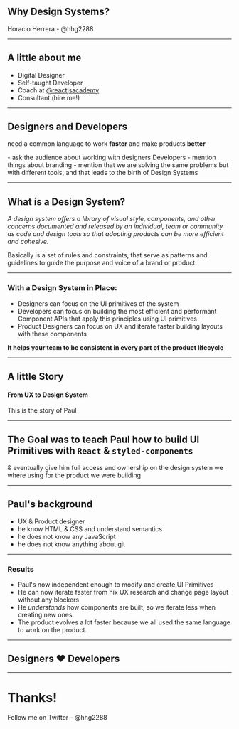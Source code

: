 
<Layout>

## Why Design Systems?
Horacio Herrera - @hhg2288

</Layout>

---

<Layout>

## A little about me

- Digital Designer
- Self-taught Developer
- Coach at [@reactjsacademy]()
- Consultant (hire me!)

</Layout>

---

<Layout>

## Designers and Developers
need a common language to work **faster** and make products **better**

</Layout>

<Notes>
  - ask the audience about working with designers Developers
  - mention things about branding
  - mention that we are solving the same problems but with different tools, and that leads to the birth of Design Systems
</Notes>

---

<Layout>

## What is a Design System?

*A design system offers a library of visual style, components, and other concerns documented and released by an individual, team or community as code and design tools so that adopting products can be more efficient and cohesive.*

</Layout>

<Notes>Basically is a set of rules and constraints, that serve as patterns and guidelines to guide the purpose and voice of a brand or product.</Notes>

---

<Layout>

### With a Design System in Place:

- Designers can focus on the UI primitives of the system
- Developers can focus on building the most efficient and performant Component APIs that apply this principles using UI primitives
- Product Designers can focus on UX and iterate faster building layouts with these components

**It helps your team to be consistent in every part of the product lifecycle**

</Layout>

---

<Layout>

## A little Story
#### From UX to Design System
This is the story of Paul

</Layout>

---

<Layout>

## The Goal was to teach Paul how to build UI Primitives with `React` & `styled-components`
& eventually give him full access and ownership on the design system we where using for the product we were building

</Layout>

---

<Layout>

## Paul's background

- UX & Product designer
- he know HTML & CSS and understand semantics
- he does not know any JavaScript
- he does not know anything about git

</Layout>

---

<Layout>

### Results

- Paul's now independent enough to modify and create UI Primitives
- He can now iterate faster from hix UX research and change page layout without any blockers
- He *understands* how components are built, so we iterate less when creating new ones.
- The product evolves a lot faster because we all used the same language to work on the product.

</Layout>

---

<Layout>

## Designers ❤️ Developers

</Layout>

---

<Layout>

# Thanks!

Follow me on Twitter - @hhg2288

</Layout>


